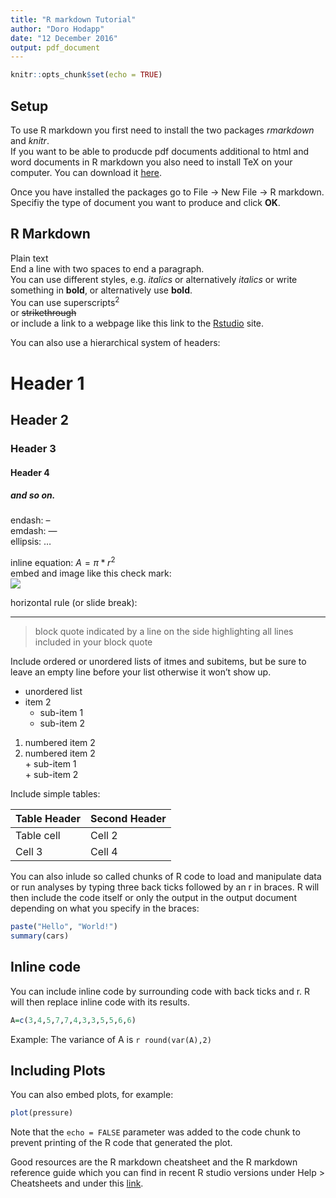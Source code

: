 ```yaml
---
title: "R markdown Tutorial"
author: "Doro Hodapp"
date: "12 December 2016"
output: pdf_document
---
```


```r
knitr::opts_chunk$set(echo = TRUE)
```

## Setup  
To use R markdown you first need to install the two packages *rmarkdown* and *knitr*.  
If you want to be able to producde pdf documents additional to html and word documents in R markdown
you also need to install TeX on your computer. You can download it [here](http://www.chip.de/downloads/Texmaker_59803268.html).    
  
Once you have installed the packages go to File -> New File -> R markdown. Specifiy the type of document you want to produce and click **OK**.  

## R Markdown

Plain text  
End a line with two spaces to end a paragraph.  
You can use different styles, e.g. *italics* or alternatively _italics_
or write something in **bold**, or alternatively use __bold__.  
You can use superscripts^2^  
or ~~strikethrough~~  
or include a link to a webpage like this link to the [Rstudio](www.rstudio.com) site.  

You can also use a hierarchical system of headers:

# Header 1  
##  Header 2  
###  Header 3  
####  Header 4  
#####  and so on.  
  
endash: --       
emdash: ---  
ellipsis: ...  

inline equation: $A = \pi*r^{2}$  
embed and image like this check mark:   
![](Check mark.png)  

horizontal rule (or slide break):

***  
  
>block quote indicated by a line on the side highlighting all lines included in your block quote
  
Include ordered or unordered lists of itmes and subitems, but be sure to leave an empty line before your list otherwise it won't show up.  
  
  * unordered list  
  * item 2  
    + sub-item 1  
    + sub-item 2  
    
      
      
  1. numbered item 2  
  2. numbered item 2  
    + sub-item 1  
    + sub-item 2  
    
    
 
  
Include simple tables:  
  
Table Header | Second Header  
------------ | -------------  
Table cell   | Cell 2  
Cell 3       | Cell 4  

    
You can also inlude so called chunks of R code to load and manipulate data or run analyses by typing 
three back ticks followed by an r in braces. R will then include the code itself or only the output in the output document depending on what you specify in the braces:  

```r
paste("Hello", "World!")
summary(cars)
```


## Inline code

You can include inline code by surrounding code with back ticks and r.
R will then replace inline code with its results.

```r
A=c(3,4,5,7,7,4,3,3,5,5,6,6)

```

Example: The variance of A is `r round(var(A),2)`


## Including Plots

You can also embed plots, for example:

```r
plot(pressure)
```

Note that the `echo = FALSE` parameter was added to the code chunk to prevent printing of the R code that generated the plot.

Good resources are the R markdown cheatsheet and the R markdown reference guide which you can find in recent R studio versions under Help > Cheatsheets and under this [link](http://yihui.name/knitr/).